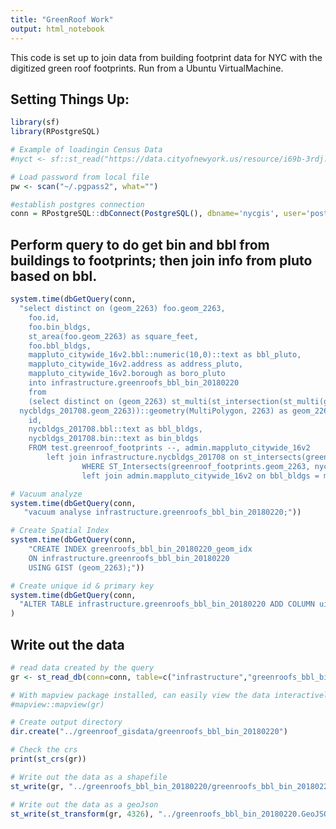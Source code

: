 ```yaml
---
title: "GreenRoof Work"
output: html_notebook
---
```


This code is set up to join data from building footprint data for NYC with the digitized green roof footprints. Run from a Ubuntu VirtualMachine.

## Setting Things Up:

```r
library(sf)
library(RPostgreSQL)

# Example of loadingin Census Data
#nyct <- sf::st_read("https://data.cityofnewyork.us/resource/i69b-3rdj.GeoJson", limit=288)

# Load password from local file
pw <- scan("~/.pgpass2", what="")

#establish postgres connection
conn = RPostgreSQL::dbConnect(PostgreSQL(), dbname='nycgis', user='postgres', host='mlt_host', password=pw)

```

## Perform query to do get bin and bbl from buildings to footprints; then join info from pluto based on bbl. 

```r

system.time(dbGetQuery(conn, 
  "select distinct on (geom_2263) foo.geom_2263,
	foo.id,
	foo.bin_bldgs,
	st_area(foo.geom_2263) as square_feet,
	foo.bbl_bldgs,
	mappluto_citywide_16v2.bbl::numeric(10,0)::text as bbl_pluto,
	mappluto_citywide_16v2.address as address_pluto, 
	mappluto_citywide_16v2.borough as boro_pluto 
	into infrastructure.greenroofs_bbl_bin_20180220
	from	
	(select distinct on (geom_2263) st_multi(st_intersection(st_multi(greenroof_footprints.geom_2263),
  nycbldgs_201708.geom_2263))::geometry(MultiPolygon, 2263) as geom_2263, --foo.*, as geom_2263, --foo.*, 
	id,
	nycbldgs_201708.bbl::text as bbl_bldgs, 
	nycbldgs_201708.bin::text as bin_bldgs 
	FROM test.greenroof_footprints --, admin.mappluto_citywide_16v2 
		left join infrastructure.nycbldgs_201708 on st_intersects(greenroof_footprints.geom_2263,  nycbldgs_201708.geom_2263)
				WHERE ST_Intersects(greenroof_footprints.geom_2263, nycbldgs_201708.geom_2263)) as foo
				left join admin.mappluto_citywide_16v2 on bbl_bldgs = mappluto_citywide_16v2.bbl::numeric(10,0)::text;"))

# Vacuum analyze				
system.time(dbGetQuery(conn, 
   "vacuum analyse infrastructure.greenroofs_bbl_bin_20180220;"))

# Create Spatial Index
system.time(dbGetQuery(conn, 
    "CREATE INDEX greenroofs_bbl_bin_20180220_geom_idx
    ON infrastructure.greenroofs_bbl_bin_20180220
    USING GIST (geom_2263);"))

# Create unique id & primary key	
system.time(dbGetQuery(conn,     
  "ALTER TABLE infrastructure.greenroofs_bbl_bin_20180220 ADD COLUMN uid SERIAL PRIMARY KEY;")
)
```

## Write out the data

```r
# read data created by the query
gr <- st_read_db(conn=conn, table=c("infrastructure","greenroofs_bbl_bin_20180220"))

# With mapview package installed, can easily view the data interactively
#mapview::mapview(gr)

# Create output directory
dir.create("../greenroof_gisdata/greenroofs_bbl_bin_20180220")

# Check the crs
print(st_crs(gr))

# Write out the data as a shapefile
st_write(gr, "../greenroofs_bbl_bin_20180220/greenroofs_bbl_bin_20180220.shp")

# Write out the data as a geoJson
st_write(st_transform(gr, 4326), "../greenroofs_bbl_bin_20180220.GeoJSON")#, delete_dsn = TRUE)

```
